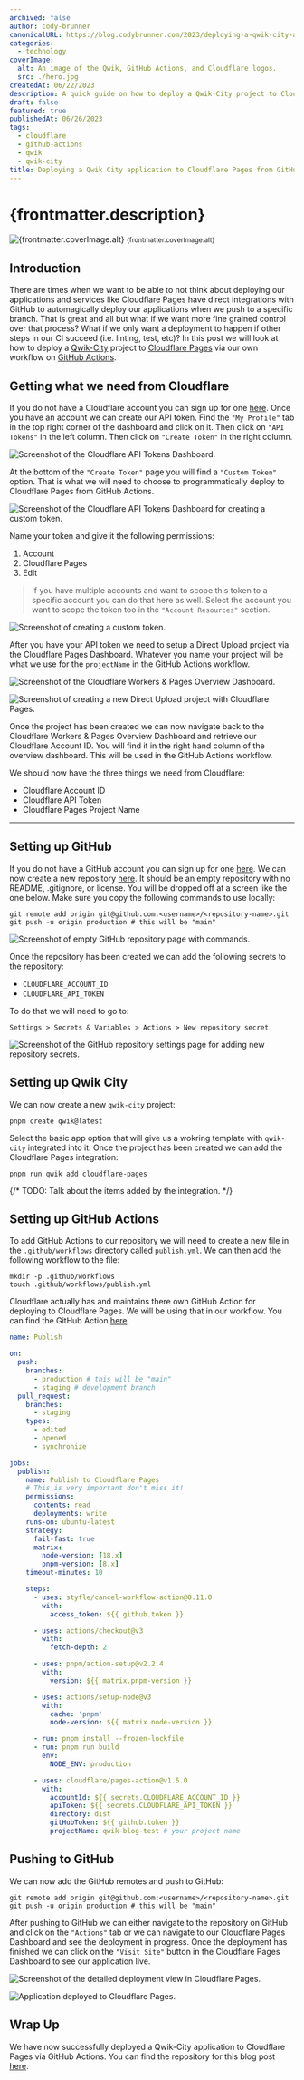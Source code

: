 ```yaml
---
archived: false
author: cody-brunner
canonicalURL: https://blog.codybrunner.com/2023/deploying-a-qwik-city-app-to-cloudflare-pages-from-github-actions
categories:
  - technology
coverImage:
  alt: An image of the Qwik, GitHub Actions, and Cloudflare logos.
  src: ./hero.jpg
createdAt: 06/22/2023
description: A quick guide on how to deploy a Qwik-City project to Cloudflare Pages from GitHub Actions.
draft: false
featured: true
publishedAt: 06/26/2023
tags:
  - cloudflare
  - github-actions
  - qwik
  - qwik-city
title: Deploying a Qwik City application to Cloudflare Pages from GitHub Actions
---
```



# {frontmatter.description}

<div class='flex flex-col items-center gap-2'>
	<Image
		alt={frontmatter.coverImage.alt}
		class='object-cover'
		fetchpriority='high'
		height={400}
		quality={100}
		src={heroImage}
		width={800}
	/>
	<small>{frontmatter.coverImage.alt}</small>
</div>

## Introduction

There are times when we want to be able to not think about deploying our applications and services like Cloudflare Pages have direct integrations with GitHub to automagically deploy our applications when we push to a specific branch. That is great and all but what if we want more fine grained control over that process? What if we only want a deployment to happen if other steps in our CI succeed (i.e. linting, test, etc)? In this post we will look at how to deploy a [Qwik-City](https://qwik.builder.io/docs/qwikcity/) project to [Cloudflare Pages](https://pages.cloudflare.com/) via our own workflow on [GitHub Actions](https://github.com/features/actions).

## Getting what we need from Cloudflare

If you do not have a Cloudflare account you can sign up for one [here](https://dash.cloudflare.com/sign-up). Once you have an account we can create our API token. Find the `"My Profile"` tab in the top right corner of the dashboard and click on it. Then click on `"API Tokens"` in the left column. Then click on `"Create Token"` in the right column.

<Image
	alt='Screenshot of the Cloudflare API Tokens Dashboard.'
	class='object-cover'
	fetchpriority='low'
	height={300}
	quality={100}
	src={image1}
	width={800}
/>

At the bottom of the `"Create Token"` page you will find a `"Custom Token"` option. That is what we will need to choose to programmatically deploy to Cloudflare Pages from GitHub Actions.

<Image
	alt='Screenshot of the Cloudflare API Tokens Dashboard for creating a custom token.'
	class='object-cover'
	fetchpriority='low'
	height={300}
	quality={100}
	src={image2}
	width={800}
/>

Name your token and give it the following permissions:

1. Account
2. Cloudflare Pages
3. Edit

> If you have multiple accounts and want to scope this token to a specific account you can do that here as well. Select the account you want to scope the token too in the `"Account Resources"` section.

<Image
	alt='Screenshot of creating a custom token.'
	class='object-cover'
	fetchpriority='low'
	height={300}
	quality={100}
	src={image3}
	width={800}
/>

After you have your API token we need to setup a Direct Upload project via the Cloudflare Pages Dashboard. Whatever you name your project will be what we use for the `projectName` in the GitHub Actions workflow.

<Image
	alt='Screenshot of the Cloudflare Workers & Pages Overview Dashboard.'
	class='object-cover'
	fetchpriority='low'
	height={300}
	quality={100}
	src={image4}
	width={800}
/>

<Image
	alt='Screenshot of creating a new Direct Upload project with Cloudflare Pages.'
	class='object-cover'
	fetchpriority='low'
	height={300}
	quality={100}
	src={image5}
	width={800}
/>

Once the project has been created we can now navigate back to the Cloudflare Workers & Pages Overview Dashboard and retrieve our Cloudflare Account ID. You will find it in the right hand column of the overview dashboard. This will be used in the GitHub Actions workflow.

We should now have the three things we need from Cloudflare:

- Cloudflare Account ID
- Cloudflare API Token
- Cloudflare Pages Project Name

---

## Setting up GitHub

If you do not have a GitHub account you can sign up for one [here](https://github.com/signup). We can now create a new repository [here](https://github.com/new). It should be an empty repository with no README, .gitignore, or license. You will be dropped off at a screen like the one below. Make sure you copy the following commands to use locally:

```shell
git remote add origin git@github.com:<username>/<repository-name>.git
git push -u origin production # this will be "main"
```

<Image
	alt='Screenshot of empty GitHub repository page with commands.'
	class='object-cover'
	fetchpriority='low'
	height={300}
	quality={100}
	src={image6}
	width={800}
/>

Once the repository has been created we can add the following secrets to the repository:

- `CLOUDFLARE_ACCOUNT_ID`
- `CLOUDFLARE_API_TOKEN`

To do that we will need to go to:

```
Settings > Secrets & Variables > Actions > New repository secret
```

<Image
	alt='Screenshot of the GitHub repository settings page for adding new repository secrets.'
	class='object-cover'
	fetchpriority='low'
	height={300}
	quality={100}
	src={image7}
	width={800}
/>

## Setting up Qwik City

We can now create a new `qwik-city` project:

```shell
pnpm create qwik@latest
```

Select the basic app option that will give us a wokring template with `qwik-city` integrated into it. Once the project has been created we can add the Cloudflare Pages integration:

```shell
pnpm run qwik add cloudflare-pages
```

{/* TODO: Talk about the items added by the integration. */}

## Setting up GitHub Actions

To add GitHub Actions to our repository we will need to create a new file in the `.github/workflows` directory called `publish.yml`. We can then add the following workflow to the file:

```shell
mkdir -p .github/workflows
touch .github/workflows/publish.yml
```

Cloudflare actually has and maintains there own GitHub Action for deploying to Cloudflare Pages. We will be using that in our workflow. You can find the GitHub Action [here](https://github.com/marketplace/actions/cloudflare-pages-github-action).

```yml showLineNumbers title=".github/workflows/publish.yml"
name: Publish

on:
  push:
    branches:
      - production # this will be "main"
      - staging # development branch
  pull_request:
    branches:
      - staging
    types:
      - edited
      - opened
      - synchronize

jobs:
  publish:
    name: Publish to Cloudflare Pages
    # This is very important don't miss it!
    permissions:
      contents: read
      deployments: write
    runs-on: ubuntu-latest
    strategy:
      fail-fast: true
      matrix:
        node-version: [18.x]
        pnpm-version: [8.x]
    timeout-minutes: 10

    steps:
      - uses: styfle/cancel-workflow-action@0.11.0
        with:
          access_token: ${{ github.token }}

      - uses: actions/checkout@v3
        with:
          fetch-depth: 2

      - uses: pnpm/action-setup@v2.2.4
        with:
          version: ${{ matrix.pnpm-version }}

      - uses: actions/setup-node@v3
        with:
          cache: 'pnpm'
          node-version: ${{ matrix.node-version }}

      - run: pnpm install --frozen-lockfile
      - run: pnpm run build
        env:
          NODE_ENV: production

      - uses: cloudflare/pages-action@v1.5.0
        with:
          accountId: ${{ secrets.CLOUDFLARE_ACCOUNT_ID }}
          apiToken: ${{ secrets.CLOUDFLARE_API_TOKEN }}
          directory: dist
          gitHubToken: ${{ github.token }}
          projectName: qwik-blog-test # your project name
```

## Pushing to GitHub

We can now add the GitHub remotes and push to GitHub:

```shell
git remote add origin git@github.com:<username>/<repository-name>.git
git push -u origin production # this will be "main"
```

After pushing to GitHub we can either navigate to the repository on GitHub and click on the `"Actions"` tab or we can navigate to our Cloudflare Pages Dashboard and see the deployment in progress. Once the deployment has finished we can click on the `"Visit Site"` button in the Cloudflare Pages Dashboard to see our application live.

<Image
	alt='Screenshot of the detailed deployment view in Cloudflare Pages.'
	class='object-cover'
	fetchpriority='low'
	height={300}
	quality={100}
	src={image8}
	width={800}
/>

<Image
	alt='Application deployed to Cloudflare Pages.'
	class='object-cover'
	fetchpriority='low'
	height={300}
	quality={100}
	src={image9}
	width={800}
/>

## Wrap Up

We have now successfully deployed a Qwik-City application to Cloudflare Pages via GitHub Actions.
You can find the repository for this blog post [here](https://github.com/rockchalkwushock/qwik-blog-test).

<Signature />
